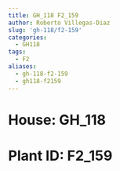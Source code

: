 ```yaml
---
title: GH_118 F2_159
author: Roberto Villegas-Diaz
slug: 'gh-118/f2-159'
categories:
  - GH118
tags:
  - F2
aliases:
  - gh-118-f2-159
  - gh118-f2159
---
```


# **House**: GH_118
# **Plant ID**: F2_159

